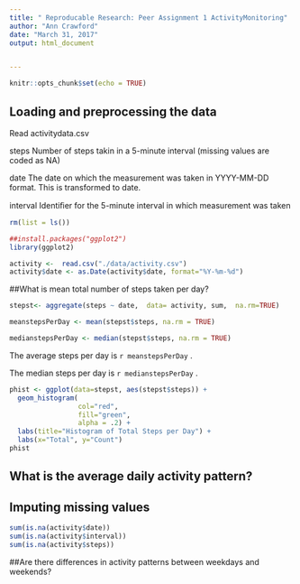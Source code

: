 ```yaml
---
title: " Reproducable Research: Peer Assignment 1 ActivityMonitoring"
author: "Ann Crawford"
date: "March 31, 2017"
output: html_document


---
```


```r
knitr::opts_chunk$set(echo = TRUE)
```

## Loading and preprocessing the data
Read activitydata.csv 

steps    Number of steps takin in a 5-minute interval (missing values are coded as NA) 

date     The date on which the measurement was taken in YYYY-MM-DD format.  This is transformed to date. 

interval Identiﬁer for the 5-minute interval in which measurement was taken


```r

rm(list = ls())

##install.packages("ggplot2")
library(ggplot2)

activity <-  read.csv("./data/activity.csv")
activity$date <- as.Date(activity$date, format="%Y-%m-%d")
```


##What is mean total number of steps taken per day?

```r

stepst<- aggregate(steps ~ date,  data= activity, sum,  na.rm=TRUE)

meanstepsPerDay <- mean(stepst$steps, na.rm = TRUE)

medianstepsPerDay <- median(stepst$steps, na.rm = TRUE)

```
The average steps per day is `r meanstepsPerDay`  .

The median steps per day is `r medianstepsPerDay` .

```r
phist <- ggplot(data=stepst, aes(stepst$steps)) + 
  geom_histogram(
                 col="red", 
                 fill="green", 
                 alpha = .2) + 
  labs(title="Histogram of Total Steps per Day") +
  labs(x="Total", y="Count") 
phist

```

## What is the average daily activity pattern?



## Imputing missing values
```r
sum(is.na(activity$date))
sum(is.na(activity$interval))
sum(is.na(activity$steps))


```

##Are there differences in activity patterns between weekdays and weekends?

